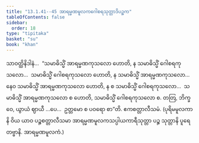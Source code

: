```yaml
---
title: "13.1.41--45 အာရမ္မဏမူလကဂေါစရသုတ္တာဒိပဉ္စက"
tableOfContents: false
sidebar:
  order: 18
type: "tipitaka"
basket: "su"
book: "khan"
---
```



<DynamicBreadcrumb />

<Division number="702--706" book="khan">

<Paragraph number="1329" book="khan">
သာဝတ္ထိနိဒါနံ…  “သမာဓိသ္မိံ အာရမ္မဏကုသလော ဟောတိ, န သမာဓိသ္မိံ ဂေါစရကုသလော…  သမာဓိသ္မိံ ဂေါစရကုသလော ဟောတိ, န သမာဓိသ္မိံ အာရမ္မဏကုသလော…  နေဝ သမာဓိသ္မိံ အာရမ္မဏကုသလော ဟောတိ, န စ သမာဓိသ္မိံ ဂေါစရကုသလော…  သမာဓိသ္မိံ အာရမ္မဏကုသလော စ ဟောတိ, သမာဓိသ္မိံ ဂေါစရကုသလော စ. တတြ, ဘိက္ခဝေ, ယွာယံ ဈာယီ …ပေ…  ဥတ္တမော စ ပဝရော စာ”တိ.

</Paragraph>
</Division>

<Paragraph number="1330" type="center" book="khan">
ဧကစတ္တာလီသမံ.



</Paragraph>

<Paragraph number="1331" book="khan">
(ပုရိမမူလကာနိ ဝိယ ယာဝ ပဉ္စစတ္တာလီသမာ အာရမ္မဏမူလကသပ္ပါယကာရီသုတ္တာ ပဉ္စ သုတ္တာနိ ပူရေတဗ္ဗာနိ. အာရမ္မဏမူလကံ.)
</Paragraph>